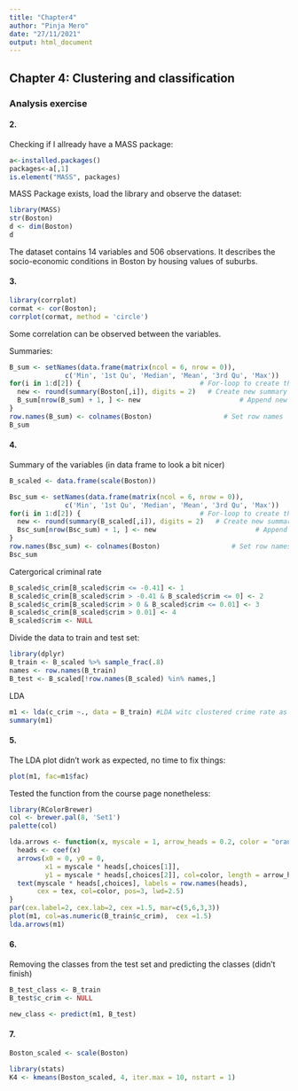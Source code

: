 ```yaml
---
title: "Chapter4"
author: "Pinja Mero"
date: "27/11/2021"
output: html_document
---
```




## Chapter 4: Clustering and classification

### Analysis exercise

#### 2.
 Checking if I allready have a MASS package:
```r
a<-installed.packages()
packages<-a[,1] 
is.element("MASS", packages)
```
 
MASS Package exists, load the library and observe the dataset:
```r
library(MASS)
str(Boston)
d <- dim(Boston)
d
```

The dataset contains 14 variables and 506 observations. It describes the socio-economic conditions in Boston by housing values of suburbs.


#### 3.


```r
library(corrplot)
cormat <- cor(Boston);
corrplot(cormat, method = 'circle')
```
Some correlation can be observed between the variables.

Summaries:
```r
B_sum <- setNames(data.frame(matrix(ncol = 6, nrow = 0)), 
              c('Min', '1st Qu', 'Median', 'Mean', '3rd Qu', 'Max'))     #set the empty data frame
for(i in 1:d[2]) {                              # For-loop to create the 14 summary rows
  new <- round(summary(Boston[,i]), digits = 2)   # Create new summary row
  B_sum[nrow(B_sum) + 1, ] <- new                         # Append new row
}
row.names(B_sum) <- colnames(Boston)                  # Set row names
B_sum
```

#### 4.
Summary of the variables (in data frame to look a bit nicer)
```r
B_scaled <- data.frame(scale(Boston))

Bsc_sum <- setNames(data.frame(matrix(ncol = 6, nrow = 0)), 
              c('Min', '1st Qu', 'Median', 'Mean', '3rd Qu', 'Max'))     #set the empty data frame
for(i in 1:d[2]) {                              # For-loop to create the 14 summary rows
  new <- round(summary(B_scaled[,i]), digits = 2)   # Create new summary row
  Bsc_sum[nrow(Bsc_sum) + 1, ] <- new                         # Append new row
}
row.names(Bsc_sum) <- colnames(Boston)                  # Set row names
Bsc_sum
```


Catergorical criminal rate
```r
B_scaled$c_crim[B_scaled$crim <= -0.41] <- 1
B_scaled$c_crim[B_scaled$crim > -0.41 & B_scaled$crim <= 0] <- 2
B_scaled$c_crim[B_scaled$crim > 0 & B_scaled$crim <= 0.01] <- 3
B_scaled$c_crim[B_scaled$crim > 0.01] <- 4
B_scaled$crim <- NULL
```

Divide the data to train and test set:
```r
library(dplyr)
B_train <- B_scaled %>% sample_frac(.8)
names <- row.names(B_train)
B_test <- B_scaled[!row.names(B_scaled) %in% names,]
```

LDA
```r
m1 <- lda(c_crim ~., data = B_train) #LDA witc clustered crime rate as target
summary(m1)
```
#### 5.

The LDA plot didn't work as expected, no time to fix things:
```r
plot(m1, fac=m1$fac)
```
Tested the function from the course page nonetheless:
```r
library(RColorBrewer)
col <- brewer.pal(8, 'Set1')
palette(col)

lda.arrows <- function(x, myscale = 1, arrow_heads = 0.2, color = "orange", tex = 2, choices = c(1,2), lwd= 2){
  heads <- coef(x)
  arrows(x0 = 0, y0 = 0, 
         x1 = myscale * heads[,choices[1]], 
         y1 = myscale * heads[,choices[2]], col=color, length = arrow_heads, lwd=2)
  text(myscale * heads[,choices], labels = row.names(heads), 
       cex = tex, col=color, pos=3, lwd=2.5)
}
par(cex.label=2, cex.lab=2, cex =1.5, mar=c(5,6,3,3))
plot(m1, col=as.numeric(B_train$c_crim),  cex =1.5)
lda.arrows(m1)
```
#### 6.
Removing the classes from the test set and predicting the classes (didn't finish)
```r
B_test_class <- B_train
B_test$c_crim <- NULL

new_class <- predict(m1, B_test)

```




#### 7.

```r
Boston_scaled <- scale(Boston)

library(stats)
K4 <- kmeans(Boston_scaled, 4, iter.max = 10, nstart = 1)

```

